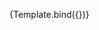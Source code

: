 

<Meta
  title="랜딩페이지/컴포넌트/URL로_가져가기"
  component={URL로_가져가기}
/>


<Canvas>
  <Story
    name="버튼"
    args={{
      신청하는사람: '신청자',
      신청받는사람: '받는사람',
      시간: '15:30',
      날짜: '2021-10-22',
      장소: '우리집',
      약속: '10분 이상 하곘습니다.',
    }}
  >
    {Template.bind({})}
  </Story>
</Canvas>
